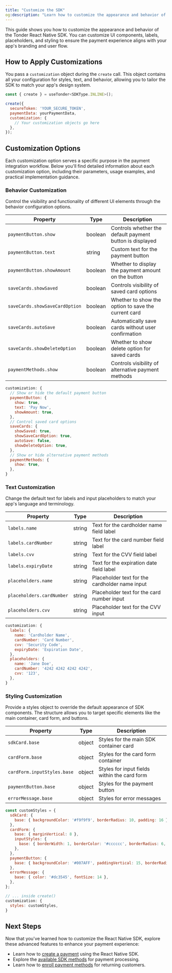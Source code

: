 ```yaml
---
title: "Customize the SDK"
og:description: "Learn how to customize the appearance and behavior of the React Native SDK."
---
```


This guide shows you how to customize the appearance and behavior of the Tonder React Native SDK. You can customize UI components, labels, placeholders, and styling to ensure the payment experience aligns with your app's branding and user flow.

## How to Apply Customizations

You pass a `customization` object during the `create` call. This object contains all your configuration for styles, text, and behavior, allowing you to tailor the SDK to match your app's design system.

```javascript
const { create } = useTonder<SDKType.INLINE>();

create({
  secureToken: 'YOUR_SECURE_TOKEN',
  paymentData: yourPaymentData,
  customization: {
    // Your customization objects go here
  },
});
```

## Customization Options

Each customization option serves a specific purpose in the payment integration workflow. Below you'll find detailed information about each customization option, including their parameters, usage examples, and practical implementation guidance.

### Behavior Customization

Control the visibility and functionality of different UI elements through the behavior configuration options.

| Property | Type | Description |
|----------|------|-------------|
| `paymentButton.show` | boolean | Controls whether the default payment button is displayed |
| `paymentButton.text` | string | Custom text for the payment button |
| `paymentButton.showAmount` | boolean | Whether to display the payment amount on the button |
| `saveCards.showSaved` | boolean | Controls visibility of saved card options |
| `saveCards.showSaveCardOption` | boolean | Whether to show the option to save the current card |
| `saveCards.autoSave` | boolean | Automatically save cards without user confirmation |
| `saveCards.showDeleteOption` | boolean | Whether to show delete option for saved cards |
| `paymentMethods.show` | boolean | Controls visibility of alternative payment methods |

```javascript
customization: {
  // Show or hide the default payment button
  paymentButton: {
    show: true,
    text: 'Pay Now',
    showAmount: true,
  },
  // Control saved card options
  saveCards: {
    showSaved: true,
    showSaveCardOption: true,
    autoSave: false,
    showDeleteOption: true,
  },
  // Show or hide alternative payment methods
  paymentMethods: {
    show: true,
  },
}
```

### Text Customization

Change the default text for labels and input placeholders to match your app's language and terminology.

| Property | Type | Description |
|----------|------|-------------|
| `labels.name` | string | Text for the cardholder name field label |
| `labels.cardNumber` | string | Text for the card number field label |
| `labels.cvv` | string | Text for the CVV field label |
| `labels.expiryDate` | string | Text for the expiration date field label |
| `placeholders.name` | string | Placeholder text for the cardholder name input |
| `placeholders.cardNumber` | string | Placeholder text for the card number input |
| `placeholders.cvv` | string | Placeholder text for the CVV input |

```javascript
customization: {
  labels: {
    name: 'Cardholder Name',
    cardNumber: 'Card Number',
    cvv: 'Security Code',
    expiryDate: 'Expiration Date',
  },
  placeholders: {
    name: 'Jane Doe',
    cardNumber: '4242 4242 4242 4242',
    cvv: '123',
  },
}
```

### Styling Customization

Provide a styles object to override the default appearance of SDK components. The structure allows you to target specific elements like the main container, card form, and buttons.

| Property | Type | Description |
|----------|------|-------------|
| `sdkCard.base` | object | Styles for the main SDK container card |
| `cardForm.base` | object | Styles for the card form container |
| `cardForm.inputStyles.base` | object | Styles for input fields within the card form |
| `paymentButton.base` | object | Styles for the payment button |
| `errorMessage.base` | object | Styles for error messages |

<Accordion title="View Full Styling Example">

```javascript
const customStyles = {
  sdkCard: {
    base: { backgroundColor: '#f9f9f9', borderRadius: 10, padding: 16 },
  },
  cardForm: {
    base: { marginVertical: 8 },
    inputStyles: {
      base: { borderWidth: 1, borderColor: '#cccccc', borderRadius: 6, padding: 12, fontSize: 16 },
    },
  },
  paymentButton: {
    base: { backgroundColor: '#007AFF', paddingVertical: 15, borderRadius: 8, alignItems: 'center' },
  },
  errorMessage: {
    base: { color: '#dc3545', fontSize: 14 },
  },
};

// ... inside create()
customization: {
  styles: customStyles,
}
```

</Accordion>

## Next Steps

Now that you've learned how to customize the React Native SDK, explore these advanced features to enhance your payment experience:

- Learn how to [create a payment](/sdk-integration/mobile/react-native/create-a-payment) using the React Native SDK.
- Explore the [available SDK methods](/sdk-integration/mobile/react-native/methods) for payment processing.
- Learn how to [enroll payment methods](/sdk-integration/mobile/react-native/enroll-payment-method) for returning customers.